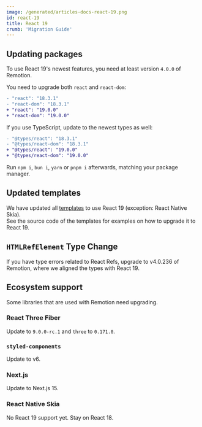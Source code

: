 ```yaml
---
image: /generated/articles-docs-react-19.png
id: react-19
title: React 19
crumb: 'Migration Guide'
---
```


## Updating packages

To use React 19's newest features, you need at least version `4.0.0` of Remotion.

You need to upgrade both `react` and `react-dom`:

```diff
- "react": "18.3.1"
- "react-dom": "18.3.1"
+ "react": "19.0.0"
+ "react-dom": "19.0.0"
```

If you use TypeScript, update to the newest types as well:

```diff
- "@types/react": "18.3.1"
- "@types/react-dom": "18.3.1"
+ "@types/react": "19.0.0"
+ "@types/react-dom": "19.0.0"
```

Run `npm i`, `bun i`, `yarn` or `pnpm i` afterwards, matching your package manager.

## Updated templates

We have updated all [templates](https://remotion.dev/templates) to use React 19 (exception: React Native Skia).  
See the source code of the templates for examples on how to upgrade it to React 19.

## `HTMLRefElement` Type Change

If you have type errors related to React Refs, upgrade to v4.0.236 of Remotion, where we aligned the types with React 19.

## Ecosystem support

Some libraries that are used with Remotion need upgrading.

### React Three Fiber

Update to `9.0.0-rc.1` and `three` to `0.171.0`.

### `styled-components`

Update to v6.

### Next.js

Update to Next.js 15.

### React Native Skia

No React 19 support yet. Stay on React 18.
